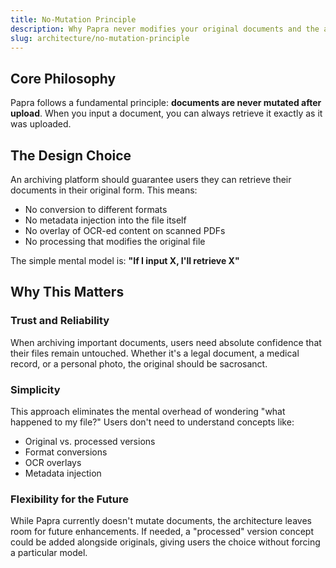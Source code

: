 ```yaml
---
title: No-Mutation Principle
description: Why Papra never modifies your original documents and the architectural decisions behind this choice.
slug: architecture/no-mutation-principle
---
```


## Core Philosophy

Papra follows a fundamental principle: **documents are never mutated after upload**. When you input a document, you can always retrieve it exactly as it was uploaded.

## The Design Choice

An archiving platform should guarantee users they can retrieve their documents in their original form. This means:

- No conversion to different formats
- No metadata injection into the file itself
- No overlay of OCR-ed content on scanned PDFs
- No processing that modifies the original file

The simple mental model is: **"If I input X, I'll retrieve X"**

## Why This Matters

### Trust and Reliability

When archiving important documents, users need absolute confidence that their files remain untouched. Whether it's a legal document, a medical record, or a personal photo, the original should be sacrosanct.

### Simplicity

This approach eliminates the mental overhead of wondering "what happened to my file?" Users don't need to understand concepts like:
- Original vs. processed versions
- Format conversions
- OCR overlays
- Metadata injection

### Flexibility for the Future

While Papra currently doesn't mutate documents, the architecture leaves room for future enhancements. If needed, a "processed" version concept could be added alongside originals, giving users the choice without forcing a particular model.
